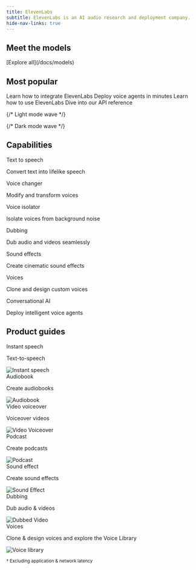 ```yaml
---
title: ElevenLabs
subtitle: ElevenLabs is an AI audio research and deployment company.
hide-nav-links: true
---
```


## Meet the models

<Markdown src="/snippets/models.mdx" />

<div className="text-center">
  <div>[Explore all](/docs/models)</div>
</div>

## Most popular

<CardGroup>
  <Card title="Developer quickstart" href="/docs/quickstart">
    Learn how to integrate ElevenLabs
  </Card>
  <Card title="Conversational AI" href="/docs/conversational-ai/overview">
    Deploy voice agents in minutes
  </Card>
  <Card title="Product guides" href="/docs/product-guides/overview">
    Learn how to use ElevenLabs
  </Card>
  <Card title="API reference" href="/docs/api-reference/introduction">
    Dive into our API reference
  </Card>
</CardGroup>

{/* Light mode wave */}

<div id="overview-wave" className="light-mode-wave">
  <ElevenLabsWaveform color="blue" className="h-[500px]" />
</div>

{/* Dark mode wave */}

<div id="overview-wave" className="dark-mode-wave">
  <ElevenLabsWaveform color="gray" className="h-[500px]" />
</div>

## Capabilities

<CardGroup cols={2}>

<Card href="/docs/capabilities/text-to-speech">
  <div className="flex items-center justify-between">
    <div className="text-left">
      <div className="t-default text-base font-semibold">Text to speech</div>
      <p>Convert text into lifelike speech</p>
    </div>
  </div>
</Card>

<Card href="/docs/capabilities/voice-changer">
  <div className="flex items-center justify-between">
    <div className="text-left">
      <div className="t-default text-base font-semibold">Voice changer</div>
      <p>Modify and transform voices</p>
    </div>
  </div>
</Card>

<Card href="/docs/capabilities/voice-isolator">
  <div className="flex items-center justify-between">
    <div className="text-left">
      <div className="t-default text-base font-semibold">Voice isolator</div>
      <p>Isolate voices from background noise</p>
    </div>
  </div>
</Card>

<Card href="/docs/capabilities/dubbing">
  <div className="flex items-center justify-between">
    <div className="text-left">
      <div className="t-default text-base font-semibold">Dubbing</div>
      <p>Dub audio and videos seamlessly</p>
    </div>
  </div>
</Card>

<Card href="/docs/capabilities/sound-effects">
  <div className="flex items-center justify-between">
    <div className="text-left">
      <div className="t-default text-base font-semibold">Sound effects</div>
      <p>Create cinematic sound effects</p>
    </div>
  </div>
</Card>

<Card href="/docs/capabilities/voices">
  <div className="flex items-center justify-between">
    <div className="text-left">
      <div className="t-default text-base font-semibold">Voices</div>
      <p>Clone and design custom voices</p>
    </div>
  </div>
</Card>

</CardGroup>

<CardGroup cols={1}>

<Card href="/docs/conversational-ai/overview">
  <div className="flex items-center justify-between">
    <div className="text-left">
      <div className="t-default text-base font-semibold">Conversational AI</div>
      <p>Deploy intelligent voice agents</p>
    </div>
  </div>
</Card>

</CardGroup>

## Product guides

<CardGroup cols={2}>

<Card href="/docs/capabilities/text-to-speech">
  <div className="flex items-center justify-between">
    <div className="text-left">
      <div className="t-default text-base font-semibold">Instant speech</div>
      <p>Text-to-speech</p>
    </div>
    <div className="flex items-center justify-center">
      <img
        src="/assets/icons/instant-speech.svg"
        alt="Instant speech"
        className="h-18 w-18 pointer-events-none"
      />
    </div>
  </div>
</Card>

<Card href="/docs/product-guides/products/projects">
  <div className="flex items-center justify-between">
    <div className="text-left">
      <div className="t-default text-base font-semibold">Audiobook</div>
      <p>Create audiobooks</p>
    </div>
    <div className="flex items-center justify-center">
      <img
        src="/assets/icons/audiobook.svg"
        alt="Audiobook"
        className="h-18 w-18 pointer-events-none"
      />
    </div>
  </div>
</Card>

<Card href="/docs/product-guides/audio-tools/voiceover-studio">
  <div className="flex items-center justify-between">
    <div className="text-left">
      <div className="t-default text-base font-semibold">Video voiceover</div>
      <p>Voiceover videos</p>
    </div>
    <div className="flex items-center justify-center">
      <img
        src="/assets/icons/video-voiceover.svg"
        alt="Video Voiceover"
        className="h-18 w-18 pointer-events-none"
      />
    </div>
  </div>
</Card>

<Card href="/docs/product-guides/products/projects">
  <div className="flex items-center justify-between">
    <div className="text-left">
      <div className="t-default text-base font-semibold">Podcast</div>
      <p>Create podcasts</p>
    </div>
    <div className="flex items-center justify-center">
      <img
        src="/assets/icons/podcast.svg"
        alt="Podcast"
        className="h-18 w-18 pointer-events-none"
      />
    </div>
  </div>
</Card>

<Card href="/docs/capabilities/sound-effects">
  <div className="flex items-center justify-between">
    <div className="text-left">
      <div className="t-default text-base font-semibold">Sound effect</div>
      <p>Create sound effects</p>
    </div>
    <div className="flex items-center justify-center">
      <img
        src="/assets/icons/sound-effect.svg"
        alt="Sound Effect"
        className="h-18 w-18 pointer-events-none"
      />
    </div>
  </div>
</Card>

<Card href="/docs/capabilities/dubbing">
  <div className="flex items-center justify-between">
    <div className="text-left">
      <div className="t-default text-base font-semibold">Dubbing</div>
      <p>Dub audio & videos</p>
    </div>
    <div className="flex items-center justify-center">
      <img
        src="/assets/icons/dubbed-video.svg"
        alt="Dubbed Video"
        className="h-18 w-18 pointer-events-none"
      />
    </div>
  </div>
</Card>

</CardGroup>

<CardGroup cols={1}>

<Card href="/docs/capabilities/voices">
  <div className="flex items-center justify-between">
    <div className="text-left">
      <div className="t-default text-base font-semibold">Voices</div>
      <p>Clone & design voices and explore the Voice Library</p>
    </div>
    <div className="flex items-center justify-center">
      <img
        src="/assets/images/product-guides/voices/voice-library.webp"
        alt="Voice library"
        className="pointer-events-none w-[200px]"
      />
    </div>
  </div>
</Card>

</CardGroup>

<small>† Excluding application & network latency</small>
